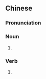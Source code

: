 {{also|作文儿}}
==Chinese==
{{zh-forms|s=作文儿|type=21}}

===Pronunciation===
{{zh-pron
|m=zuòwénr
|cat=n
}}

===Noun===
{{zh-noun}}

# {{cmn-erhua form of|[[essay]]}}

===Verb===
{{zh-verb}}

# {{cmn-erhua form of|[[to write an essay]]}}